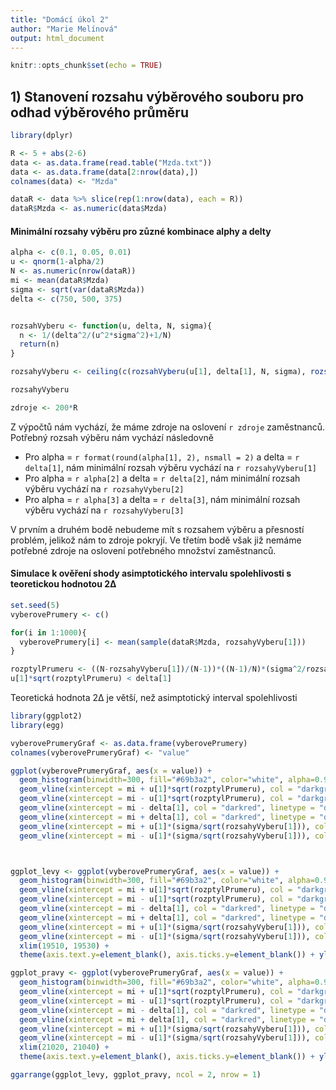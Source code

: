```yaml
---
title: "Domácí úkol 2"
author: "Marie Melínová"
output: html_document
---
```


```r
knitr::opts_chunk$set(echo = TRUE)
```

## 1) Stanovení rozsahu výběrového souboru pro odhad výběrového průměru

```r
library(dplyr)

R <- 5 + abs(2-6)
data <- as.data.frame(read.table("Mzda.txt"))
data <- as.data.frame(data[2:nrow(data),])
colnames(data) <- "Mzda"

dataR <- data %>% slice(rep(1:nrow(data), each = R))
dataR$Mzda <- as.numeric(data$Mzda)
```

#### Minimální rozsahy výběru pro zůzné kombinace alphy a delty

```r
alpha <- c(0.1, 0.05, 0.01)
u <- qnorm(1-alpha/2)
N <- as.numeric(nrow(dataR))
mi <- mean(dataR$Mzda)
sigma <- sqrt(var(dataR$Mzda))
delta <- c(750, 500, 375)


rozsahVyberu <- function(u, delta, N, sigma){
  n <- 1/(delta^2/(u^2*sigma^2)+1/N)
  return(n)
}

rozsahyVyberu <- ceiling(c(rozsahVyberu(u[1], delta[1], N, sigma), rozsahVyberu(u[2], delta[2], N, sigma), rozsahVyberu(u[3], delta[3], N, sigma)))

rozsahyVyberu

zdroje <- 200*R
```

Z výpočtů nám vychází, že máme zdroje na oslovení `r zdroje` zaměstnanců. Potřebný rozsah výběru nám vychází následovně

* Pro alpha = `r format(round(alpha[1], 2), nsmall = 2)` a delta = `r delta[1]`, nám minimální rozsah výběru vychází na `r rozsahyVyberu[1]`
* Pro alpha = `r alpha[2]` a delta = `r delta[2]`, nám minimální rozsah výběru vychází na `r rozsahyVyberu[2]`
* Pro alpha = `r alpha[3]` a delta = `r delta[3]`, nám minimální rozsah výběru vychází na `r rozsahyVyberu[3]`

V prvním a druhém bodě nebudeme mít s rozsahem výběru a přesností problém, jelikož nám to zdroje pokryjí. Ve třetím bodě však již nemáme potřebné zdroje na oslovení potřebného množství zaměstnanců.

#### Simulace k ověření shody asimptotického intervalu spolehlivosti s teoretickou hodnotou 2∆

```r
set.seed(5)
vyberovePrumery <- c()

for(i in 1:1000){
  vyberovePrumery[i] <- mean(sample(dataR$Mzda, rozsahyVyberu[1]))
}

rozptylPrumeru <- ((N-rozsahyVyberu[1])/(N-1))*((N-1)/N)*(sigma^2/rozsahyVyberu[1])
u[1]*sqrt(rozptylPrumeru) < delta[1]
```

Teoretická hodnota 2∆ je větší, než asimptotický interval spolehlivosti

```r
library(ggplot2)
library(egg)

vyberovePrumeryGraf <- as.data.frame(vyberovePrumery) 
colnames(vyberovePrumeryGraf) <- "value"

ggplot(vyberovePrumeryGraf, aes(x = value)) + 
  geom_histogram(binwidth=300, fill="#69b3a2", color="white", alpha=0.9) +
  geom_vline(xintercept = mi + u[1]*sqrt(rozptylPrumeru), col = "darkgrey") + #asmyptotický interval
  geom_vline(xintercept = mi - u[1]*sqrt(rozptylPrumeru), col = "darkgrey") +
  geom_vline(xintercept = mi - delta[1], col = "darkred", linetype = "dotted") + #teoretická hodnota 2∆
  geom_vline(xintercept = mi + delta[1], col = "darkred", linetype = "dotted") +
  geom_vline(xintercept = mi + u[1]*(sigma/sqrt(rozsahyVyberu[1])), col = "darkblue", linetype = "dotted") + #konfidenční interval
  geom_vline(xintercept = mi - u[1]*(sigma/sqrt(rozsahyVyberu[1])), col = "darkblue", linetype = "dotted")



ggplot_levy <- ggplot(vyberovePrumeryGraf, aes(x = value)) + 
  geom_histogram(binwidth=300, fill="#69b3a2", color="white", alpha=0.9) +
  geom_vline(xintercept = mi + u[1]*sqrt(rozptylPrumeru), col = "darkgrey") + #asmyptotický interval
  geom_vline(xintercept = mi - u[1]*sqrt(rozptylPrumeru), col = "darkgrey") +
  geom_vline(xintercept = mi - delta[1], col = "darkred", linetype = "dotted") + #teoretická hodnota 2∆
  geom_vline(xintercept = mi + delta[1], col = "darkred", linetype = "dotted") +
  geom_vline(xintercept = mi + u[1]*(sigma/sqrt(rozsahyVyberu[1])), col = "darkblue", linetype = "dotted") + #konfidenční interval
  geom_vline(xintercept = mi - u[1]*(sigma/sqrt(rozsahyVyberu[1])), col = "darkblue", linetype = "dotted") +
  xlim(19510, 19530) +
  theme(axis.text.y=element_blank(), axis.ticks.y=element_blank()) + ylab("") + xlab("")

ggplot_pravy <- ggplot(vyberovePrumeryGraf, aes(x = value)) + 
  geom_histogram(binwidth=300, fill="#69b3a2", color="white", alpha=0.9) +
  geom_vline(xintercept = mi + u[1]*sqrt(rozptylPrumeru), col = "darkgrey") + #asmyptotický interval
  geom_vline(xintercept = mi - u[1]*sqrt(rozptylPrumeru), col = "darkgrey") +
  geom_vline(xintercept = mi - delta[1], col = "darkred", linetype = "dotted") + #teoretická hodnota 2∆
  geom_vline(xintercept = mi + delta[1], col = "darkred", linetype = "dotted") +
  geom_vline(xintercept = mi + u[1]*(sigma/sqrt(rozsahyVyberu[1])), col = "darkblue", linetype = "dotted") + #konfidenční interval
  geom_vline(xintercept = mi - u[1]*(sigma/sqrt(rozsahyVyberu[1])), col = "darkblue", linetype = "dotted") +
  xlim(21020, 21040) +
  theme(axis.text.y=element_blank(), axis.ticks.y=element_blank()) + ylab("") + xlab("")

ggarrange(ggplot_levy, ggplot_pravy, ncol = 2, nrow = 1)
```





